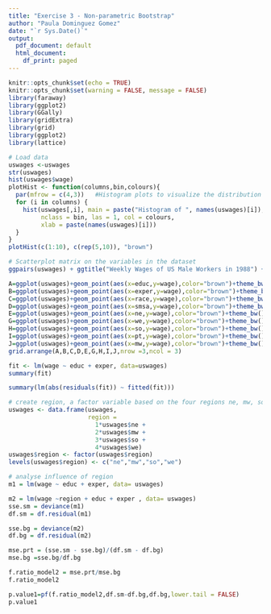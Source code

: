 ```yaml
---
title: "Exercise 3 - Non-parametric Bootstrap"
author: "Paula Dominguez Gomez"
date: "`r Sys.Date()`"
output:
  pdf_document: default
  html_document:
    df_print: paged
---
```


```r
knitr::opts_chunk$set(echo = TRUE)
knitr::opts_chunk$set(warning = FALSE, message = FALSE) 
library(faraway)
library(ggplot2)
library(GGally)
library(gridExtra)
library(grid)
library(ggplot2)
library(lattice)
```

```r
# Load data
uswages <-uswages
str(uswages)
hist(uswages$wage)
plotHist <- function(columns,bin,colours){
  par(mfrow = c(4,3))   #Histogram plots to visualize the distribution of the variables.
  for (i in columns) {
    hist(uswages[,i], main = paste("Histogram of ", names(uswages)[i]),
         nclass = bin, las = 1, col = colours, 
         xlab = paste(names(uswages)[i]))
  }
}
plotHist(c(1:10), c(rep(5,10)), "brown")
```

```r
# Scatterplot matrix on the variables in the dataset
ggpairs(uswages) + ggtitle("Weekly Wages of US Male Workers in 1988") + theme(plot.title = element_text(hjust = 0.5))
```

```r
A=ggplot(uswages)+geom_point(aes(x=educ,y=wage),color="brown")+theme_bw()+xlab("Years of Education")+ylab("Weekly Wages")+theme(panel.grid = element_blank())
B=ggplot(uswages)+geom_point(aes(x=exper,y=wage),color="brown")+theme_bw()+xlab("Years of Experience")+ylab("Weekly Wages")+theme(panel.grid = element_blank())
C=ggplot(uswages)+geom_point(aes(x=race,y=wage),color="brown")+theme_bw()+xlab("Race")+ylab("Weekly Wages")+theme(panel.grid = element_blank())
D=ggplot(uswages)+geom_point(aes(x=smsa,y=wage),color="brown")+theme_bw()+xlab("Standard Metropolitan Area")+ylab("Weekly Wages")+theme(panel.grid = element_blank())
E=ggplot(uswages)+geom_point(aes(x=ne,y=wage),color="brown")+theme_bw()+xlab("North East")+ylab("Weekly Wages")+theme(panel.grid = element_blank())
G=ggplot(uswages)+geom_point(aes(x=we,y=wage),color="brown")+theme_bw()+xlab("West")+ylab("Weekly Wages")+theme(panel.grid = element_blank())
H=ggplot(uswages)+geom_point(aes(x=so,y=wage),color="brown")+theme_bw()+xlab("South")+ylab("Weekly Wages")+theme(panel.grid = element_blank())
I=ggplot(uswages)+geom_point(aes(x=pt,y=wage),color="brown")+theme_bw()+xlab("Part Time/Not")+ylab("Weekly Wages")+theme(panel.grid = element_blank())
J=ggplot(uswages)+geom_point(aes(x=mw,y=wage),color="brown")+theme_bw()+xlab("Midwest")+ylab("Weekly Wages")+theme(panel.grid = element_blank())
grid.arrange(A,B,C,D,E,G,H,I,J,nrow =3,ncol = 3)
```

```r
fit <- lm(wage ~ educ + exper, data=uswages)
summary(fit)
```

```r
summary(lm(abs(residuals(fit)) ~ fitted(fit)))
```

```r
# create region, a factor variable based on the four regions ne, mw, so, we
uswages <- data.frame(uswages,
                      region =
                        1*uswages$ne +
                        2*uswages$mw +
                        3*uswages$so +
                        4*uswages$we)
uswages$region <- factor(uswages$region)
levels(uswages$region) <- c("ne","mw","so","we")

# analyse influence of region
m1 = lm(wage ~ educ + exper, data= uswages)

m2 = lm(wage ~region + educ + exper , data= uswages)
sse.sm = deviance(m1)
df.sm = df.residual(m1)

sse.bg = deviance(m2)
df.bg = df.residual(m2)

mse.prt = (sse.sm - sse.bg)/(df.sm - df.bg)
mse.bg =sse.bg/df.bg

f.ratio_model2 = mse.prt/mse.bg
f.ratio_model2

p.value1=pf(f.ratio_model2,df.sm-df.bg,df.bg,lower.tail = FALSE)
p.value1
```

